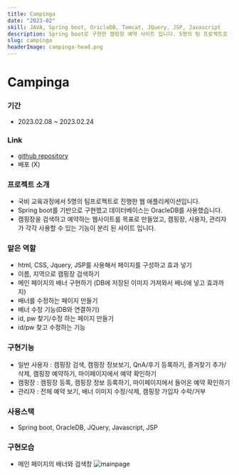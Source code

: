 ```yaml
---
title: Campinga
date: "2023-02"
skill: JAVA, Spring boot, OricleDB, Tomcat, JQuery, JSP, Javascript
description: Spring boot로 구현한 캠핑장 예약 사이트 입니다. 5명의 팀 프로젝트로 진행했으며 2주간 제작했습니다.
slug: campinga
headerImage: campinga-head.png
---
```


# Campinga

### 기간

-   2023.02.08 ~ 2023.02.24

### Link

-   [github repository](https://github.com/Bona023/CampinGa)
-   배포 (X)

### 프로젝트 소개

-   국비 교육과정에서 5명의 팀프로젝트로 진행한 웹 애플리케이션입니다.
-   Spring boot를 기반으로 구현했고 데이터베이스는 OracleDB를 사용했습니다.
-   캠핑장을 검색하고 예약하는 웹사이트를 목표로 만들었고,
    캠핑장, 사용자, 관리자가 각각 사용할 수 있는 기능이 분리 된 사이트 입니다.

### 맡은 역할

-   html, CSS, Jquery, JSP를 사용해서 페이지를 구성하고 효과 넣기
-   이름, 지역으로 캠핑장 검색하기
-   메인 페이지의 배너 구현하기 (DB에 저장된 이미지 가져와서 배너에 넣고 효과까지)
-   배너를 수정하는 페이지 만들기
-   배너 수정 기능(DB와 연결하기)
-   id, pw 찾기/수정 하는 페이지 만들기
-   id/pw 찾고 수정하는 기능

### 구현기능

-   일반 사용자 : 캠핑장 검색, 캠핑장 정보보기, QnA/후기 등록하기, 즐겨찾기 추가/삭제, 캠핑장 예약하기, 마이페이지에서 예약 확인하기
-   캠핑장 : 캠핑장 등록, 캠핑장 정보 등록하기, 마이페이지에서 들어온 예약 확인하기
-   관리자 : 전체 예약 보기, 배너 이미지 수정/삭제, 캠핑장 가입자 수락/거부

### 사용스택

-   Spring boot, OracleDB, JQuery, Javascript, JSP

### 구현모습

-   메인 페이지의 배너와 검색창
    ![mainpage](./campinga-head.png)
